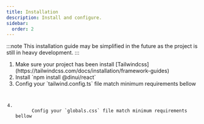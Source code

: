 ```yaml
---
title: Installation
description: Install and configure.
sidebar:
  order: 2
---
```



:::note
This installation guide may be simplified in the future as the project is still in heavy development.
:::

<Steps>
  <ol>
    <li>
      Make sure your project has been install
      [Tailwindcss](https://tailwindcss.com/docs/installation/framework-guides)
    </li>
    <li>Install `npm install @dinui/react`</li>
    <li>
      Config your `tailwind.config.ts` file match minimum requirements bellow
      <Code
        code={twConfigCode.replace("from './src/tailwind'", "from '@dinui/react/tailwind'")}
        lang="ts"
      />
    </li>
    <li>
      Config your `globals.css` file match minimum requirements bellow
      <Code code={twGlobalsCode} lang="postcss" />
    </li>
  </ol>
</Steps>
